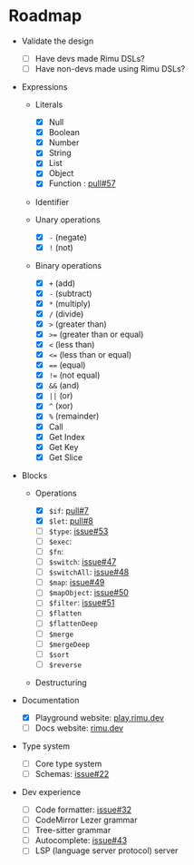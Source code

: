 # Roadmap

- Validate the design

  - [ ] Have devs made Rimu DSLs?
  - [ ] Have non-devs made using Rimu DSLs?

- Expressions

  - Literals

    - [x] Null
    - [x] Boolean
    - [x] Number
    - [x] String
    - [x] List
    - [x] Object
    - [x] Function : [pull#57](https://github.com/ahdinosaur/rimu/pull/57)

  - Identifier

  - Unary operations

    - [x] `-` (negate)
    - [x] `!` (not)

  - Binary operations

    - [x] `+` (add)
    - [x] `-` (subtract)
    - [x] `*` (multiply)
    - [x] `/` (divide)
    - [x] `>` (greater than)
    - [x] `>=` (greater than or equal)
    - [x] `<` (less than)
    - [x] `<=` (less than or equal)
    - [x] `==` (equal)
    - [x] `!=` (not equal)
    - [x] `&&` (and)
    - [x] `||` (or)
    - [x] `^` (xor)
    - [x] `%` (remainder)
    - [x] Call
    - [x] Get Index
    - [x] Get Key
    - [x] Get Slice

- Blocks

  - Operations

    - [x] `$if`: [pull#7](https://github.com/ahdinosaur/rimu/pull/7)
    - [x] `$let`: [pull#8](https://github.com/ahdinosaur/rimu/pull/8)
    - [ ] `$type`: [issue#53](https://github.com/ahdinosaur/rimu/issues/53)
    - [ ] `$exec`:
    - [ ] `$fn`:
    - [ ] `$switch`: [issue#47](https://github.com/ahdinosaur/rimu/issues/47)
    - [ ] `$switchAll`: [issue#48](https://github.com/ahdinosaur/rimu/issues/48)
    - [ ] `$map`: [issue#49](https://github.com/ahdinosaur/rimu/issues/49)
    - [ ] `$mapObject`: [issue#50](https://github.com/ahdinosaur/rimu/issues/50)
    - [ ] `$filter`: [issue#51](https://github.com/ahdinosaur/rimu/issues/51)
    - [ ] `$flatten`
    - [ ] `$flattenDeep`
    - [ ] `$merge`
    - [ ] `$mergeDeep`
    - [ ] `$sort`
    - [ ] `$reverse`

  - Destructuring

- Documentation

  - [x] Playground website: [play.rimu.dev](https://play.rimu.dev)
  - [ ] Docs website: [rimu.dev](https://rimu.dev)

- Type system

  - [ ] Core type system
  - [ ] Schemas: [issue#22](https://github.com/ahdinosaur/rimu/issues/22)

- Dev experience

  - [ ] Code formatter: [issue#32](https://github.com/ahdinosaur/rimu/issues/32)
  - [ ] CodeMirror Lezer grammar
  - [ ] Tree-sitter grammar
  - [ ] Autocomplete: [issue#43](https://github.com/ahdinosaur/rimu/issues/43)
  - [ ] LSP (language server protocol) server

